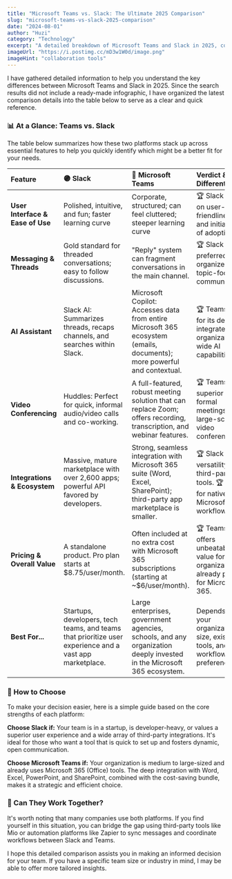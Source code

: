 ```yaml
---
title: "Microsoft Teams vs. Slack: The Ultimate 2025 Comparison"
slug: "microsoft-teams-vs-slack-2025-comparison"
date: "2024-08-01"
author: "Huzi"
category: "Technology"
excerpt: "A detailed breakdown of Microsoft Teams and Slack in 2025, comparing features like AI assistants, integrations, pricing, and user interface to help you choose the right platform."
imageUrl: "https://i.postimg.cc/mD3w1W0d/image.png"
imageHint: "collaboration tools"
---
```


I have gathered detailed information to help you understand the key differences between Microsoft Teams and Slack in 2025. Since the search results did not include a ready-made infographic, I have organized the latest comparison details into the table below to serve as a clear and quick reference.

### 📊 At a Glance: Teams vs. Slack

The table below summarizes how these two platforms stack up across essential features to help you quickly identify which might be a better fit for your needs.

| Feature | 🟣 Slack | 🔵 Microsoft Teams | Verdict & Key Differentiators |
| :--- | :--- | :--- | :--- |
| **User Interface & Ease of Use** | Polished, intuitive, and fun; faster learning curve | Corporate, structured; can feel cluttered; steeper learning curve | 🏆 Slack wins on user-friendliness and initial ease of adoption. |
| **Messaging & Threads** | Gold standard for threaded conversations; easy to follow discussions. | "Reply" system can fragment conversations in the main channel. | 🏆 Slack is preferred for organized, topic-focused communication. |
| **AI Assistant** | Slack AI: Summarizes threads, recaps channels, and searches within Slack. | Microsoft Copilot: Accesses data from entire Microsoft 365 ecosystem (emails, documents); more powerful and contextual. | 🏆 Teams wins for its deeply integrated, organization-wide AI capabilities. |
| **Video Conferencing** | Huddles: Perfect for quick, informal audio/video calls and co-working. | A full-featured, robust meeting solution that can replace Zoom; offers recording, transcription, and webinar features. | 🏆 Teams is superior for formal meetings and large-scale video conferencing. |
| **Integrations & Ecosystem** | Massive, mature marketplace with over 2,600 apps; powerful API favored by developers. | Strong, seamless integration with Microsoft 365 suite (Word, Excel, SharePoint); third-party app marketplace is smaller. | 🏆 Slack for versatility and third-party tools. 🏆 Teams for native Microsoft 365 workflow. |
| **Pricing & Overall Value** | A standalone product. Pro plan starts at $8.75/user/month. | Often included at no extra cost with Microsoft 365 subscriptions (starting at ~$6/user/month). | 🏆 Teams offers unbeatable value for organizations already paying for Microsoft 365. |
| **Best For...** | Startups, developers, tech teams, and teams that prioritize user experience and a vast app marketplace. | Large enterprises, government agencies, schools, and any organization deeply invested in the Microsoft 365 ecosystem. | Depends on your organization's size, existing tools, and workflow preferences. |

### 🎯 How to Choose
To make your decision easier, here is a simple guide based on the core strengths of each platform:

**Choose Slack if:** Your team is in a startup, is developer-heavy, or values a superior user experience and a wide array of third-party integrations. It's ideal for those who want a tool that is quick to set up and fosters dynamic, open communication.

**Choose Microsoft Teams if:** Your organization is medium to large-sized and already uses Microsoft 365 (Office) tools. The deep integration with Word, Excel, PowerPoint, and SharePoint, combined with the cost-saving bundle, makes it a strategic and efficient choice.

### 🔗 Can They Work Together?
It's worth noting that many companies use both platforms. If you find yourself in this situation, you can bridge the gap using third-party tools like Mio or automation platforms like Zapier to sync messages and coordinate workflows between Slack and Teams.

I hope this detailed comparison assists you in making an informed decision for your team. If you have a specific team size or industry in mind, I may be able to offer more tailored insights.
